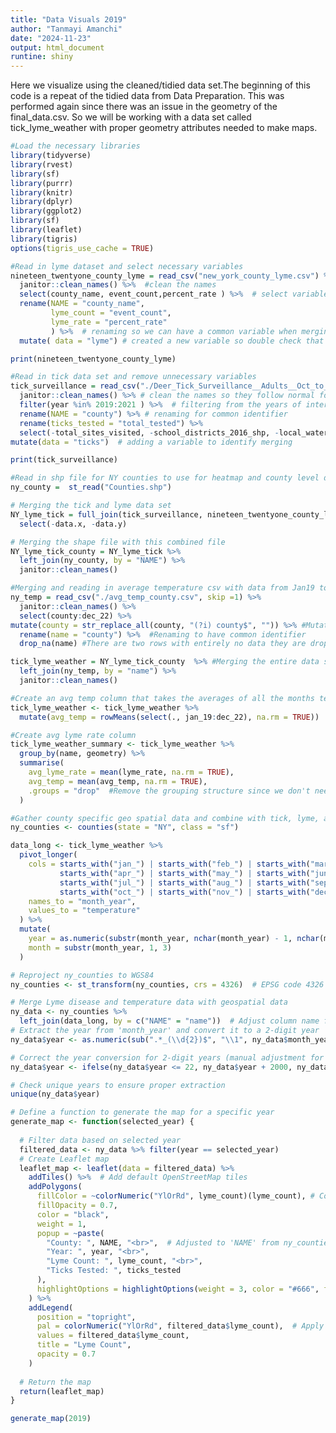 ```yaml
---
title: "Data Visuals 2019"
author: "Tanmayi Amanchi"
date: "2024-11-23"
output: html_document
runtine: shiny
---
```


Here we visualize using the cleaned/tidied data set.The beginning of this code is a repeat of the tidied data from Data Preparation. This was performed again since there was an issue in the geometry  of the final_data.csv. So we will be working with a data set called tick_lyme_weather with proper geometry attributes needed to make maps.

```r
#Load the necessary libraries 
library(tidyverse)
library(rvest)
library(sf)
library(purrr)
library(knitr)
library(dplyr)
library(ggplot2)
library(sf)
library(leaflet)
library(tigris)
options(tigris_use_cache = TRUE)
``` 

```r
#Read in lyme dataset and select necessary variables
nineteen_twentyone_county_lyme = read_csv("new_york_county_lyme.csv") %>%  #read in the NYC lyme data
  janitor::clean_names() %>%  #clean the names 
  select(county_name, event_count,percent_rate ) %>%  # select variables of interest 
  rename(NAME = "county_name", 
         lyme_count = "event_count",
         lyme_rate = "percent_rate"
         ) %>%  # renaming so we can have a common variable when merging 
  mutate( data = "lyme") # created a new variable so double check that merging was accurate

print(nineteen_twentyone_county_lyme)

```

```r
#Read in tick data set and remove unnecessary variables 
tick_surveillance = read_csv("./Deer_Tick_Surveillance__Adults__Oct_to_Dec__excluding_Powassan_virus__Beginning_2008_20241116.csv") %>% 
  janitor::clean_names() %>% # clean the names so they follow normal form 
  filter(year %in% 2019:2021 ) %>%  # filtering from the years of interest that are based from the lyme disease data 
  rename(NAME = "county") %>% # renaming for common identifier
  rename(ticks_tested = "total_tested") %>% 
  select(-total_sites_visited, -school_districts_2016_shp, -local_waterfront_revitalization_program_lwrp_communities, -new_york_zip_codes, -counties, -nys_senate_districts, -a_phagocytophilum_percent, -b_microti_percent, -b_miyamotoi_percent) %>%  # selecting and removing variables of interest , 
mutate(data = "ticks")  # adding a variable to identify merging 

print(tick_surveillance)
```

```r
#Read in shp file for NY counties to use for heatmap and county level data
ny_county =  st_read("Counties.shp")  
```

```r
# Merging the tick and lyme data set  
NY_lyme_tick = full_join(tick_surveillance, nineteen_twentyone_county_lyme, by = "NAME") %>% 
  select(-data.x, -data.y)

# Merging the shape file with this combined file
NY_lyme_tick_county = NY_lyme_tick %>%
  left_join(ny_county, by = "NAME") %>% 
  janitor::clean_names() 
```

```r
#Merging and reading in average temperature csv with data from Jan19 to Dec22
ny_temp = read_csv("./avg_temp_county.csv", skip =1) %>% 
  janitor::clean_names() %>% 
  select(county:dec_22) %>% 
mutate(county = str_replace_all(county, "(?i) county$", "")) %>% #Mutated to remove the suffix county so that the data can be merged and have common identifier
  rename(name = "county") %>%  #Renaming to have common identifier 
  drop_na(name) #There are two rows with entirely no data they are dropped 

tick_lyme_weather = NY_lyme_tick_county  %>% #Merging the entire data set with avg weather 
  left_join(ny_temp, by = "name") %>% 
  janitor::clean_names() 
```

```r
#Create an avg temp column that takes the averages of all the months temperature values by county 
tick_lyme_weather <- tick_lyme_weather %>%
  mutate(avg_temp = rowMeans(select(., jan_19:dec_22), na.rm = TRUE))
```

```r
#Create avg lyme rate column
tick_lyme_weather_summary <- tick_lyme_weather %>%
  group_by(name, geometry) %>%
  summarise(
    avg_lyme_rate = mean(lyme_rate, na.rm = TRUE),
    avg_temp = mean(avg_temp, na.rm = TRUE),
    .groups = "drop"  #Remove the grouping structure since we don't need it in the final result
  )
```

```r
#Gather county specific geo spatial data and combine with tick, lyme, and weather data
ny_counties <- counties(state = "NY", class = "sf")

data_long <- tick_lyme_weather %>%
  pivot_longer(
    cols = starts_with("jan_") | starts_with("feb_") | starts_with("mar_") | 
           starts_with("apr_") | starts_with("may_") | starts_with("jun_") | 
           starts_with("jul_") | starts_with("aug_") | starts_with("sep_") | 
           starts_with("oct_") | starts_with("nov_") | starts_with("dec_"),
    names_to = "month_year", 
    values_to = "temperature"
  ) %>%
  mutate(
    year = as.numeric(substr(month_year, nchar(month_year) - 1, nchar(month_year))),
    month = substr(month_year, 1, 3)
  )
```


```r
# Reproject ny_counties to WGS84
ny_counties <- st_transform(ny_counties, crs = 4326)  # EPSG code 4326 corresponds to WGS84

# Merge Lyme disease and temperature data with geospatial data
ny_data <- ny_counties %>%
  left_join(data_long, by = c("NAME" = "name"))  # Adjust column name for county matching
# Extract the year from 'month_year' and convert it to a 2-digit year
ny_data$year <- as.numeric(sub(".*_(\\d{2})$", "\\1", ny_data$month_year))  # Extract 2-digit year

# Correct the year conversion for 2-digit years (manual adjustment for 20)
ny_data$year <- ifelse(ny_data$year <= 22, ny_data$year + 2000, ny_data$year + 1900)

# Check unique years to ensure proper extraction
unique(ny_data$year)

# Define a function to generate the map for a specific year
generate_map <- function(selected_year) {
  
  # Filter data based on selected year
  filtered_data <- ny_data %>% filter(year == selected_year)
  # Create Leaflet map
  leaflet_map <- leaflet(data = filtered_data) %>%
    addTiles() %>%  # Add default OpenStreetMap tiles
    addPolygons(
      fillColor = ~colorNumeric("YlOrRd", lyme_count)(lyme_count), # Color by Lyme count
      fillOpacity = 0.7,
      color = "black",
      weight = 1,
      popup = ~paste(
        "County: ", NAME, "<br>",  # Adjusted to 'NAME' from ny_counties
        "Year: ", year, "<br>",
        "Lyme Count: ", lyme_count, "<br>",
        "Ticks Tested: ", ticks_tested
      ),
      highlightOptions = highlightOptions(weight = 3, color = "#666", fillOpacity = 0.7, bringToFront = TRUE)
    ) %>%
    addLegend(
      position = "topright",
      pal = colorNumeric("YlOrRd", filtered_data$lyme_count),  # Apply color palette for Lyme count
      values = filtered_data$lyme_count,
      title = "Lyme Count",
      opacity = 0.7
    )
  
  # Return the map
  return(leaflet_map)
}
```

```r
generate_map(2019)
```
